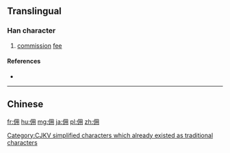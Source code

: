 {{also|傭}}
==Translingual==

===Han character===
{{Han char|rn=9|rad=人|as=05|sn=7|four=2722<sub>0</sub>|canj=人月手 (OBQ)|ids=⿰[[亻]][[用]]}}

# [[commission]] [[fee]]

====References====
* {{Han ref|kx=0100.021|dkj=00539|hdz=10137.030|uh=4F63|ud=20323|bh=A6FE|bd=42750}}

----

==Chinese==
{{zh-see|傭}}

[[Category:CJKV simplified characters which already existed as traditional characters]]

[[fr:佣]]
[[hu:佣]]
[[mg:佣]]
[[ja:佣]]
[[pl:佣]]
[[zh:佣]]